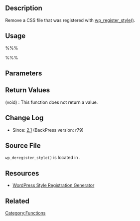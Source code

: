 == Description ==

Remove a CSS file that was registered with [[Function_Reference/wp_register_style|wp_register_style()]].

== Usage ==

%%%<?php wp_deregister_style( $handle ); ?>%%%

== Parameters ==

{{Parameter|$handle|string|Name of the registered stylesheet.}}

== Return Values ==

; (void) : This function does not return a value.

== Change Log ==

* Since: [[Version 2.1|2.1]] (BackPress version: r79)

== Source File ==

<tt>wp_deregister_style()</tt> is located in {{Trac|wp-includes/functions.wp-styles.php}}.

== Resources ==
* [http://generatewp.com/register_style/ WordPress Style Registration Generator]

== Related ==
{{Enqueue Functions Related}}

{{Tag Footer}}

[[Category:Functions]]